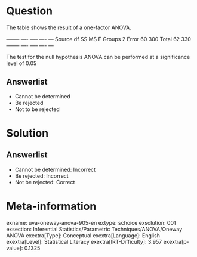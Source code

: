 Question
========

The table shows the result of a one-factor ANOVA.

  -------- ---- ----- ---- --- Source df SS MS F Groups 2 Error 60 300 Total 62 330 -------- ---- ----- ---- ---

The test for the null hypothesis ANOVA can be performed at a significance level of 0.05

Answerlist
----------

* Cannot be determined
* Be rejected
* Not to be rejected

Solution
========

Answerlist
----------

* Cannot be determined: Incorrect
* Be rejected: Incorrect
* Not be rejected: Correct

Meta-information
================
exname: uva-oneway-anova-905-en
extype: schoice
exsolution: 001
exsection: Inferential Statistics/Parametric Techniques/ANOVA/Oneway ANOVA
exextra[Type]: Conceptual
exextra[Language]: English
exextra[Level]: Statistical Literacy
exextra[IRT-Difficulty]: 3.957
exextra[p-value]: 0.1325

